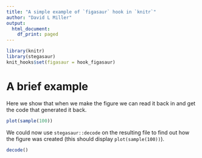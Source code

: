 ---
title: "A simple example of `figasaur` hook in `knitr`"
author: "David L Miller"
output:
  html_document:
    df_print: paged
---

```{r}
library(knitr)
library(stegasaur)
knit_hooks$set(figasaur = hook_figasaur)
```

# A brief example

Here we show that when we make the figure we can read it back in and get the code that generated it back.

```{r figasaur=TRUE}
plot(sample(100))
```

We could now use `stegasaur::decode` on the resulting file to find out how the figure was created (this should display `plot(sample(100))`).


```{r}
decode()
```



